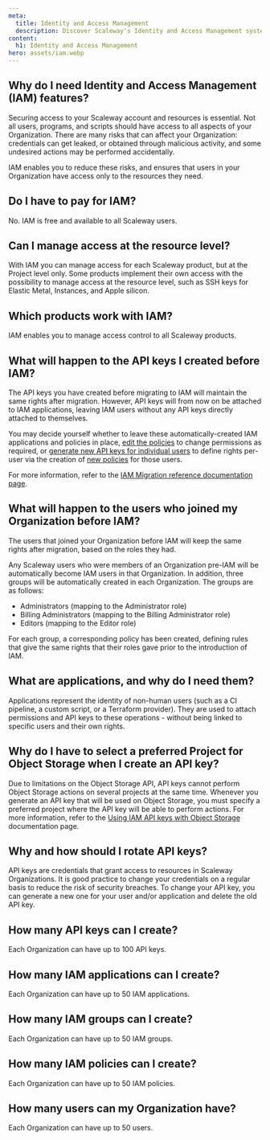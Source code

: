 ```yaml
---
meta:
  title: Identity and Access Management
  description: Discover Scaleway's Identity and Access Management system. 
content:
  h1: Identity and Access Management
hero: assets/iam.webp
---
```


## Why do I need Identity and Access Management (IAM) features?
Securing access to your Scaleway account and resources is essential. Not all users, programs, and scripts should have access to all aspects of your Organization. There are many risks that can affect your Organization: credentials can get leaked, or obtained through malicious activity, and some undesired actions may be performed accidentally.

IAM enables you to reduce these risks, and ensures that users in your Organization have access only to the resources they need.

## Do I have to pay for IAM? 
No. IAM is free and available to all Scaleway users.

## Can I manage access at the resource level?
With IAM you can manage access for each Scaleway product, but at the Project level only. Some products implement their own access with the possibility to manage access at the resource level, such as SSH keys for Elastic Metal, Instances, and Apple silicon.

## Which products work with IAM?
IAM enables you to manage access control to all Scaleway products.

## What will happen to the API keys I created before IAM?
The API keys you have created before migrating to IAM will maintain the same rights after migration. However, API keys will from now on be attached to IAM applications, leaving IAM users without any API keys directly attached to themselves.

<Lightbox src="scaleway-iam-api-key-change.webp" alt="" />

You may decide yourself whether to leave these automatically-created IAM applications and policies in place, [edit the policies](/identity-and-access-management/iam/how-to/manage-policies/) to change permissions as required, or [generate new API keys for individual users](/identity-and-access-management/iam/how-to/create-api-keys/) to define rights per-user via the creation of [new policies](/identity-and-access-management/iam/how-to/create-policy/) for those users.

For more information, refer to the [IAM Migration reference documentation page](/identity-and-access-management/iam/reference-content/migration/).

## What will happen to the users who joined my Organization before IAM?
The users that joined your Organization before IAM will keep the same rights after migration, based on the roles they had.

<Lightbox src="scaleway-iam-roles-change.webp" alt="" />

Any Scaleway users who were members of an Organization pre-IAM will be automatically become IAM users in that Organization. In addition, three groups will be automatically created in each Organization. The groups are as follows:

  - Administrators (mapping to the Administrator role)
  - Billing Administrators (mapping to the Billing Administrator role)
  - Editors (mapping to the Editor role)

For each group, a corresponding policy has been created, defining rules that give the same rights that their roles gave prior to the introduction of IAM.

## What are applications, and why do I need them?
Applications represent the identity of non-human users (such as a CI pipeline, a custom script, or a Terraform provider). They are used to attach permissions and API keys to these operations - without being linked to specific users and their own rights.

## Why do I have to select a preferred Project for Object Storage when I create an API key?
Due to limitations on the Object Storage API, API keys cannot perform Object Storage actions on several projects at the same time. Whenever you generate an API key that will be used on Object Storage, you must specify a preferred project where the API key will be able to perform actions. For more information, refer to the [Using IAM API keys with Object Storage](/identity-and-access-management/iam/api-cli/using-api-key-object-storage/) documentation page.

## Why and how should I rotate API keys?
API keys are credentials that grant access to resources in Scaleway Organizations. It is good practice to change your credentials on a regular basis to reduce the risk of security breaches.
To change your API key, you can generate a new one for your user and/or application and delete the old API key.

## How many API keys can I create?
Each Organization can have up to 100 API keys.

## How many IAM applications can I create?
Each Organization can have up to 50 IAM applications.

## How many IAM groups can I create?
Each Organization can have up to 50 IAM groups.

## How many IAM policies can I create?
Each Organization can have up to 50 IAM policies.

## How many users can my Organization have?
Each Organization can have up to 50 users.